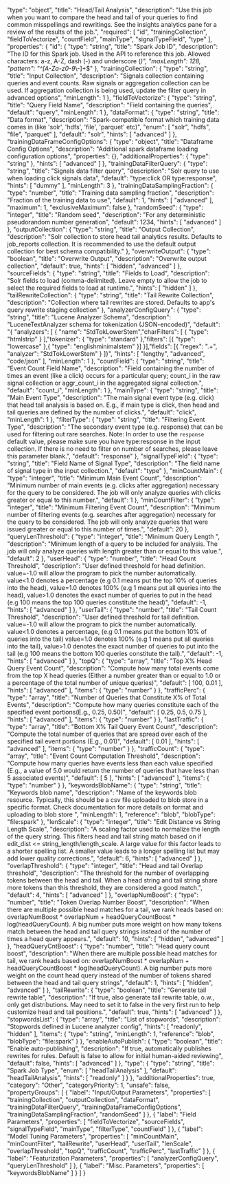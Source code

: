   "type": "object",
  "title": "Head/Tail Analysis",
  "description": "Use this job when you want to compare the head and tail of your queries to find common misspellings and rewritings. See the insights analytics pane for a review of the results of the job.",
  "required": [
    "id",
    "trainingCollection",
    "fieldToVectorize",
    "countField",
    "mainType",
    "signalTypeField",
    "type"
  ],
  "properties": {
    "id": {
      "type": "string",
      "title": "Spark Job ID",
      "description": "The ID for this Spark job. Used in the API to reference this job. Allowed characters: a-z, A-Z, dash (-) and underscore (_)",
      "maxLength": 128,
      "pattern": "^[A-Za-z0-9_\\-]+$"
    },
    "trainingCollection": {
      "type": "string",
      "title": "Input Collection",
      "description": "Signals collection containing queries and event counts. Raw signals or aggregation collection can be used. If aggregation collection is being used, update the filter query in advanced options",
      "minLength": 1
    },
    "fieldToVectorize": {
      "type": "string",
      "title": "Query Field Name",
      "description": "Field containing the queries",
      "default": "query",
      "minLength": 1
    },
    "dataFormat": {
      "type": "string",
      "title": "Data format",
      "description": "Spark-compatible format which training data comes in (like 'solr', 'hdfs', 'file', 'parquet' etc)",
      "enum": [
        "solr",
        "hdfs",
        "file",
        "parquet"
      ],
      "default": "solr",
      "hints": [
        "advanced"
      ]
    },
    "trainingDataFrameConfigOptions": {
      "type": "object",
      "title": "Dataframe Config Options",
      "description": "Additional spark dataframe loading configuration options",
      "properties": {},
      "additionalProperties": {
        "type": "string"
      },
      "hints": [
        "advanced"
      ]
    },
    "trainingDataFilterQuery": {
      "type": "string",
      "title": "Signals data filter query",
      "description": "Solr query to use when loading click signals data",
      "default": "type:click OR type:response",
      "hints": [
        "dummy"
      ],
      "minLength": 3
    },
    "trainingDataSamplingFraction": {
      "type": "number",
      "title": "Training data sampling fraction",
      "description": "Fraction of the training data to use",
      "default": 1,
      "hints": [
        "advanced"
      ],
      "maximum": 1,
      "exclusiveMaximum": false
    },
    "randomSeed": {
      "type": "integer",
      "title": "Random seed",
      "description": "For any deterministic pseudorandom number generation",
      "default": 1234,
      "hints": [
        "advanced"
      ]
    },
    "outputCollection": {
      "type": "string",
      "title": "Output Collection",
      "description": "Solr collection to store head tail analytics results. Defaults to job_reports collection. It is recommended to use the default output collection for best schema compatibility."
    },
    "overwriteOutput": {
      "type": "boolean",
      "title": "Overwrite Output",
      "description": "Overwrite output collection",
      "default": true,
      "hints": [
        "hidden",
        "advanced"
      ]
    },
    "sourceFields": {
      "type": "string",
      "title": "Fields to Load",
      "description": "Solr fields to load (comma-delimited). Leave empty to allow the job to select the required fields to load at runtime.",
      "hints": [
        "hidden"
      ]
    },
    "tailRewriteCollection": {
      "type": "string",
      "title": "Tail Rewrite Collection",
      "description": "Collection where tail rewrites are stored. Defaults to app's query rewrite staging collection"
    },
    "analyzerConfigQuery": {
      "type": "string",
      "title": "Lucene Analyzer Schema",
      "description": "LuceneTextAnalyzer schema for tokenization (JSON-encoded)",
      "default": "{ \"analyzers\": [ { \"name\": \"StdTokLowerStem\",\"charFilters\": [ { \"type\": \"htmlstrip\" } ],\"tokenizer\": { \"type\": \"standard\" },\"filters\": [{ \"type\": \"lowercase\" },{ \"type\": \"englishminimalstem\" }] }],\"fields\": [{ \"regex\": \".+\", \"analyzer\": \"StdTokLowerStem\" } ]}",
      "hints": [
        "lengthy",
        "advanced",
        "code/json"
      ],
      "minLength": 1
    },
    "countField": {
      "type": "string",
      "title": "Event Count Field Name",
      "description": "Field containing the number of times an event (like a click) occurs for a particular query; count_i in the raw signal collection or aggr_count_i in the aggregated signal collection.",
      "default": "count_i",
      "minLength": 1
    },
    "mainType": {
      "type": "string",
      "title": "Main Event Type",
      "description": "The main signal event type (e.g. click) that head tail analysis is based on. E.g., if main type is click, then head and tail queries are defined by the number of clicks.",
      "default": "click",
      "minLength": 1
    },
    "filterType": {
      "type": "string",
      "title": "Filtering Event Type",
      "description": "The secondary event type (e.g. response) that can be used for filtering out rare searches. Note: In order to use the `response` default value, please make sure you have type:response in the input collection. If there is no need to filter on number of searches, please leave this parameter blank.",
      "default": "response"
    },
    "signalTypeField": {
      "type": "string",
      "title": "Field Name of Signal Type",
      "description": "The field name of signal type in the input collection.",
      "default": "type"
    },
    "minCountMain": {
      "type": "integer",
      "title": "Minimum Main Event Count",
      "description": "Minimum number of main events (e.g. clicks after aggregation) necessary for the query to be considered. The job will only analyze queries with clicks greater or equal to this number.",
      "default": 1
    },
    "minCountFilter": {
      "type": "integer",
      "title": "Minimum Filtering Event Count",
      "description": "Minimum number of filtering events (e.g. searches after aggregation) necessary for the query to be considered. The job will only analyze queries that were issued greater or equal to this number of times.",
      "default": 20
    },
    "queryLenThreshold": {
      "type": "integer",
      "title": "Minimum Query Length ",
      "description": "Minimum length of a query to be included for analysis. The job will only analyze queries with length greater than or equal to this value.",
      "default": 2
    },
    "userHead": {
      "type": "number",
      "title": "Head Count Threshold",
      "description": "User defined threshold for head definition. value=-1.0 will allow the program to pick the number automatically. value<1.0 denotes a percentage (e.g 0.1 means put the top 10% of queries into the head), value=1.0 denotes 100% (e.g 1 means put all queries into the head), value>1.0 denotes the exact number of queries to put in the head (e.g 100 means the top 100 queries constitute the head)",
      "default": -1,
      "hints": [
        "advanced"
      ]
    },
    "userTail": {
      "type": "number",
      "title": "Tail Count Threshold",
      "description": "User defined threshold for tail definition. value=-1.0 will allow the program to pick the number automatically. value<1.0 denotes a percentage, (e.g 0.1 means put the bottom 10% of queries into the tail) value=1.0 denotes 100% (e.g 1 means put all queries into the tail), value>1.0 denotes the exact number of queries to put into the tail (e.g 100 means the bottom 100 queries constitute the tail).",
      "default": -1,
      "hints": [
        "advanced"
      ]
    },
    "topQ": {
      "type": "array",
      "title": "Top X% Head Query Event Count",
      "description": "Compute how many total events come from the top X head queries (Either a number greater than or equal to 1.0 or a percentage of the total number of unique queries)",
      "default": [
        100,
        0.01
      ],
      "hints": [
        "advanced"
      ],
      "items": {
        "type": "number"
      }
    },
    "trafficPerc": {
      "type": "array",
      "title": "Number of Queries that Constitute X% of Total Events",
      "description": "Compute how many queries constitute each of the specified event portions(E.g., 0.25, 0.50)",
      "default": [
        0.25,
        0.5,
        0.75
      ],
      "hints": [
        "advanced"
      ],
      "items": {
        "type": "number"
      }
    },
    "lastTraffic": {
      "type": "array",
      "title": "Bottom X% Tail Query Event Count",
      "description": "Compute the total number of queries that are spread over each of the specified tail event portions (E.g., 0.01)",
      "default": [
        0.01
      ],
      "hints": [
        "advanced"
      ],
      "items": {
        "type": "number"
      }
    },
    "trafficCount": {
      "type": "array",
      "title": "Event Count Computation Threshold",
      "description": "Compute how many queries have events less than each value specified (E.g., a value of 5.0 would return the number of queries that have less than 5 associated events)",
      "default": [
        5
      ],
      "hints": [
        "advanced"
      ],
      "items": {
        "type": "number"
      }
    },
    "keywordsBlobName": {
      "type": "string",
      "title": "Keywords blob name",
      "description": "Name of the keywords blob resource. Typically, this should be a csv file uploaded to blob store in a specific format. Check documentation for more details on format and uploading to blob store ",
      "minLength": 1,
      "reference": "blob",
      "blobType": "file:spark"
    },
    "lenScale": {
      "type": "integer",
      "title": "Edit Distance vs String Length Scale",
      "description": "A scaling factor used to normalize the length of the query string. This filters head and tail string match based on if edit_dist <= string_length/length_scale. A large value for this factor leads to a shorter spelling list. A smaller value leads to a longer spelling list but may add lower quality corrections.",
      "default": 6,
      "hints": [
        "advanced"
      ]
    },
    "overlapThreshold": {
      "type": "integer",
      "title": "Head and tail Overlap threshold",
      "description": "The threshold for the number of overlapping tokens between the head and tail. When a head string and tail string share more tokens than this threshold, they are considered a good match.",
      "default": 4,
      "hints": [
        "advanced"
      ]
    },
    "overlapNumBoost": {
      "type": "number",
      "title": "Token Overlap Number Boost",
      "description": "When there are multiple possible head matches for a tail, we rank heads based on: overlapNumBoost * overlapNum + headQueryCountBoost * log(headQueryCount). A big number puts more weight on how many tokens match between the head and tail query strings instead of the number of times a head query appears.",
      "default": 10,
      "hints": [
        "hidden",
        "advanced"
      ]
    },
    "headQueryCntBoost": {
      "type": "number",
      "title": "Head query count boost",
      "description": "When there are multiple possible head matches for tail, we rank heads based on: overlapNumBoost * overlapNum + headQueryCountBoost * log(headQueryCount). A big number puts more weight on the count head query instead of the number of tokens shared between the head and tail query strings",
      "default": 1,
      "hints": [
        "hidden",
        "advanced"
      ]
    },
    "tailRewrite": {
      "type": "boolean",
      "title": "Generate tail rewrite table",
      "description": "If true, also generate tail rewrite table, o.w., only get distributions. May need to set it to false in the very first run to help customize head and tail positions.",
      "default": true,
      "hints": [
        "advanced"
      ]
    },
    "stopwordsList": {
      "type": "array",
      "title": "List of stopwords",
      "description": "Stopwords defined in Lucene analyzer config",
      "hints": [
        "readonly",
        "hidden"
      ],
      "items": {
        "type": "string",
        "minLength": 1,
        "reference": "blob",
        "blobType": "file:spark"
      }
    },
    "enableAutoPublish": {
      "type": "boolean",
      "title": "Enable auto-publishing",
      "description": "If true, automatically publishes rewrites for rules. Default is false to allow for initial human-aided reviewing",
      "default": false,
      "hints": [
        "advanced"
      ]
    },
    "type": {
      "type": "string",
      "title": "Spark Job Type",
      "enum": [
        "headTailAnalysis"
      ],
      "default": "headTailAnalysis",
      "hints": [
        "readonly"
      ]
    }
  },
  "additionalProperties": true,
  "category": "Other",
  "categoryPriority": 1,
  "unsafe": false,
  "propertyGroups": [
    {
      "label": "Input/Output Parameters",
      "properties": [
        "trainingCollection",
        "outputCollection",
        "dataFormat",
        "trainingDataFilterQuery",
        "trainingDataFrameConfigOptions",
        "trainingDataSamplingFraction",
        "randomSeed"
      ]
    },
    {
      "label": "Field Parameters",
      "properties": [
        "fieldToVectorize",
        "sourceFields",
        "signalTypeField",
        "mainType",
        "filterType",
        "countField"
      ]
    },
    {
      "label": "Model Tuning Parameters",
      "properties": [
        "minCountMain",
        "minCountFilter",
        "tailRewrite",
        "userHead",
        "userTail",
        "lenScale",
        "overlapThreshold",
        "topQ",
        "trafficCount",
        "trafficPerc",
        "lastTraffic"
      ]
    },
    {
      "label": "Featurization Parameters",
      "properties": [
        "analyzerConfigQuery",
        "queryLenThreshold"
      ]
    },
    {
      "label": "Misc. Parameters",
      "properties": [
        "keywordsBlobName"
      ]
    }
  ]
}
